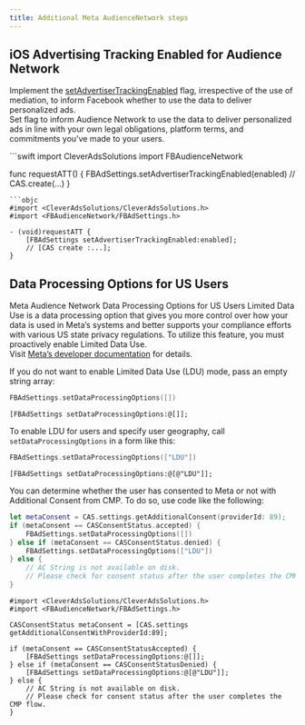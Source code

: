 ```yaml
---
title: Additional Meta AudienceNetwork steps
---
```



## iOS Advertising Tracking Enabled for Audience Network
Implement the [setAdvertiserTrackingEnabled](https://developers.facebook.com/docs/audience-network/setting-up/platform-setup/ios/advertising-tracking-enabled) flag, irrespective of the use of mediation, to inform Facebook whether to use the data to deliver personalized ads.  
Set flag to inform Audience Network to use the data to deliver personalized ads in line with your own legal obligations, platform terms, and commitments you’ve made to your users.

<CodeGroup synchronize="true">
```swift
import CleverAdsSolutions
import FBAudienceNetwork

func requestATT() {
    FBAdSettings.setAdvertiserTrackingEnabled(enabled)
    // CAS.create(...)
}
```
```objc
#import <CleverAdsSolutions/CleverAdsSolutions.h>
#import <FBAudienceNetwork/FBAdSettings.h>

- (void)requestATT {
    [FBAdSettings setAdvertiserTrackingEnabled:enabled];
    // [CAS create :...];
}
```
</CodeGroup>

## Data Processing Options for US Users
Meta Audience Network Data Processing Options for US Users Limited Data Use is a data processing option that gives you more control over how your data is used in Meta’s systems and better supports your compliance efforts with various US state privacy regulations. To utilize this feature, you must proactively enable Limited Data Use.  
Visit [Meta’s developer documentation](https://developers.facebook.com/docs/marketing-apis/data-processing-options) for details.

If you do not want to enable Limited Data Use (LDU) mode, pass an empty string array:
<CodeGroup synchronize="true">
```swift
FBAdSettings.setDataProcessingOptions([])
```
```objc
[FBAdSettings setDataProcessingOptions:@[]];
```
</CodeGroup>


To enable LDU for users and specify user geography, call `setDataProcessingOptions` in a form like this:
<CodeGroup synchronize="true">
```swift
FBAdSettings.setDataProcessingOptions(["LDU"])
```
```objc
[FBAdSettings setDataProcessingOptions:@[@"LDU"]];
```
</CodeGroup>

You can determine whether the user has consented to Meta or not with Additional Consent from CMP. To do so, use code like the following:
<CodeGroup synchronize="true">
```swift
let metaConsent = CAS.settings.getAdditionalConsent(providerId: 89);
if (metaConsent == CASConsentStatus.accepted) {
    FBAdSettings.setDataProcessingOptions([])
} else if (metaConsent == CASConsentStatus.denied) {
    FBAdSettings.setDataProcessingOptions(["LDU"])
} else {
    // AC String is not available on disk. 
    // Please check for consent status after the user completes the CMP flow.
}
```
```objc
#import <CleverAdsSolutions/CleverAdsSolutions.h>
#import <FBAudienceNetwork/FBAdSettings.h>

CASConsentStatus metaConsent = [CAS.settings getAdditionalConsentWithProviderId:89];

if (metaConsent == CASConsentStatusAccepted) {
    [FBAdSettings setDataProcessingOptions:@[]];
} else if (metaConsent == CASConsentStatusDenied) {
    [FBAdSettings setDataProcessingOptions:@[@"LDU"]];
} else {
    // AC String is not available on disk.
    // Please check for consent status after the user completes the CMP flow.
}
```
</CodeGroup>